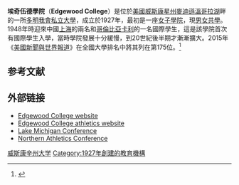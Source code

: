 {{Infobox university
| name              = Edgewood College
| native_name       = 
| image_name        = 
| image_size        = 
| image_alt         = 
| caption           = 
| latin_name        = 
| motto             = Cor ad Cor Loquitur（Heart Speaks to Heart）
| established       = 1927 
| closed            = 
| type              = [[私立大學|私立大學]]
| affiliation       = [[羅馬天主教|羅馬天主教]][[辛西诺瓦多米尼加姐妹会|辛西诺瓦多米尼加姐妹会]]
| endowment         = 
| officer_in_charge = 
| chairman          = 
| chancellor        = 
| president         = Scott Flanagan
| vice-president    = 
| superintendent    = 
| provost           = 
| vice_chancellor   = 
| rector            = 
| principal         = 
| dean              = 
| director          = 
| head_label        = 
| head              = 
| academic_staff    = 150 
| administrative_staff  = 
| students          = 
| undergrad         = 2,000
| postgrad          = 500 
| doctoral          = 
| other             = 
 |city = [[麥迪遜_(威斯康辛州)|麥迪遜]]
|state=[[威斯康星州|威斯康星州]]
|country=[[美國|美國]]
| coor              = 
| campus            = 郊區，{{convert|55|acre|ha|0}}
| former_names      = 
| free_label        = 
| free              = 
| sports            =14支校隊
| colors            = 黑、白、紅
| colours           = 
| nickname          = Eagles
| mascot            = Eddy the Eagle
| athletics         = [[NCAA|NCAA]] Division III
| affiliations      = 
| website           = [http://www.edgewood.edu/ www.edgewood.edu]
| logo              = 
| footnotes         = 
}}

'''埃奇伍德學院'''（'''Edgewood College'''）是位於[[美國|美國]][[威斯康星州|威斯康星州]][[麥迪遜_(威斯康辛州)|麥迪遜]][[溫哥拉湖|溫哥拉湖]]畔的一所[[多明我會|多明我會]][[私立大學|私立大學]]，成立於1927年，最初是一座[[女子學院|女子學院]]，現[[男女共學|男女共學]]。1948年時迎來中國[[上海|上海]]的兩名和[[哥倫比亞|哥倫比亞]][[卡利|卡利]]的一名國際學生，這是該學院首次有國際學生入學，當時學院發展十分緩慢，到20世紀後半期才漸漸擴大。2015年《[[美國新聞與世界報道|美國新聞與世界報道]]》在全國大學排名中將其列在第175位。<ref>{{cite web|title=Edgewood College|url=http://colleges.usnews.rankingsandreviews.com/best-colleges/edgewood-college-3848|publisher=U.S. News and World Report|accessdate=2015-03-18|archive-date=2016-10-26|archive-url=https://web.archive.org/web/20161026085133/http://colleges.usnews.rankingsandreviews.com/best-colleges/edgewood-college-3848|dead-url=no}}</ref>

==参考文献==
{{Reflist}}

==外部链接==
*[http://www.edgewood.edu/ Edgewood College website] {{Wayback|url=http://www.edgewood.edu/ |date=20210102035011 }}
*[http://www.edgewoodcollegeeagles.com/ Edgewood College athletics website] {{Wayback|url=http://www.edgewoodcollegeeagles.com/ |date=20210119111337 }}
*[https://web.archive.org/web/20190812091645/http://www.lakemichiganconference.org/ Lake Michigan Conference]
*[https://web.archive.org/web/20071126015220/http://www.northernathleticsconf.com/ Northern Athletics Conference]

{{威斯康星州的學院和大學}}

[[Category:威斯康辛州大学|]]
[[Category:1927年創建的教育機構|Category:1927年創建的教育機構]]